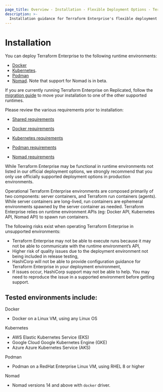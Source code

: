 ```yaml
---
page_title: Overview - Installation - Flexible Deployment Options - Terraform Enterprise
description: >-
  Installation guidance for Terraform Enterprise's flexible deployment options.
---
```


# Installation

You can deploy Terraform Enterprise to the following runtime environments:
- [Docker](/terraform/enterprise/flexible-deployments/install/docker/install) 
- [Kubernetes](/terraform/enterprise/flexible-deployments/install/kubernetes/install). 
- [Podman](/terraform/enterprise/flexible-deployments/install/podman/install)
- [Nomad](/terraform/enterprise/flexible-deployments/install/nomad/install). Note that support for Nomad is in beta.

If you are currently running Terraform Enterprise on Replicated, follow the [migration guide](/terraform/enterprise/replicated/replicated-migration) to move your installation to one of the other supported runtimes.

Please review the various requirements prior to installation:

- [Shared requirements](/terraform/enterprise/flexible-deployments/install/requirements)

- [Docker requirements](/terraform/enterprise/flexible-deployments/install/docker/requirements)

- [Kubernetes requirements](/terraform/enterprise/flexible-deployments/install/kubernetes/requirements)

- [Podman requirements](/terraform/enterprise/flexible-deployments/install/podman/requirements)

- [Nomad requirements](/terraform/enterprise/flexible-deployments/install/nomad/requirements)

While Terraform Enterprise may be functional in runtime environments not listed in our official deployment options, we
strongly recommend that you only use officially supported deployment options in production environments.

Operational Terraform Enterprise environments are composed primarily of two components: server containers, and Terraform
run containers (agents). While server containers are long-lived, run containers are ephemeral environments spawned by
the server container as needed. Terraform Enterprise relies on runtime environment APIs (eg: Docker API, Kubernetes API, Nomad API)
to spawn run containers.

The following risks exist when operating Terraform Enterprise in unsupported environments:
- Terraform Enterprise may not be able to execute runs because it may not be able to communicate with the runtime environment’s API,
- Higher risk of quality issues due to the deployment environment not being included in release testing,
- HashiCorp will not be able to provide configuration guidance for Terraform Enterprise in your deployment environment,
- If issues occur, HashiCorp support may not be able to help. You may need to reproduce the issue in a supported environment before getting support.

## Tested environments include:

Docker
- Docker on a Linux VM, using any Linux OS

Kubernetes
- AWS Elastic Kubernetes Service (EKS)
- Google Cloud Google Kubernetes Engine (GKE)
- Azure Azure Kubernetes Service (AKS)

Podman
- Podman on a RedHat Enterprise Linux VM, using RHEL 8 or higher

Nomad
- Nomad versions 14 and above with `docker` driver.
